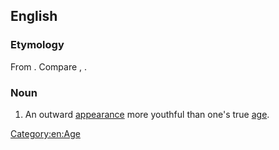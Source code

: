 ==English==

===Etymology===
From {{der|en|grc|||eternal youth}}. Compare {{m|en|gero-}}, {{m|en|athanasy}}.

===Noun===
{{en-noun|-}}

# An outward [[appearance]] more youthful than one's true [[age]].

[[Category:en:Age]]